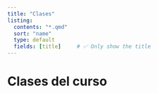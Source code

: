 ```yaml
---
title: "Clases"
listing:
  contents: "*.qmd"
  sort: "name"
  type: default
  fields: [title]     # ✅ Only show the title
---
```


# Clases del curso
